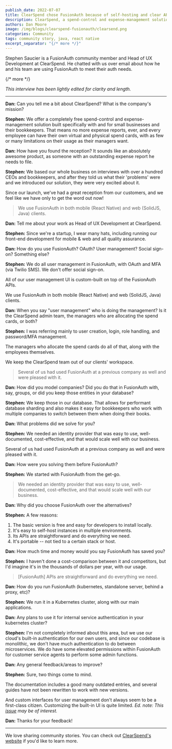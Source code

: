 ```yaml
---
publish_date: 2022-07-07 
title: ClearSpend chose FusionAuth because of self-hosting and clear APIs
description: ClearSpend, a spend-control and expense-management solution, uses FusionAuth for all their user management needs.
authors: Dan Moore
image: /img/blogs/clearspend-fusionauth/clearsend.png
categories: Community
tags: community story, java, react native
excerpt_separator: "{/* more */}"
---
```


Stephen Saucier is a FusionAuth community member and Head of UX Development at ClearSpend. He chatted with us over email about how he and his team are using FusionAuth to meet their auth needs. 

{/* more */}

*This interview has been lightly edited for clarity and length.*

-------

**Dan:** Can you tell me a bit about ClearSpend? What is the company's mission?

**Stephen:** We offer a completely free spend-control and expense-management solution built specifically with and for small businesses and their bookkeepers. That means no more expense reports, ever, and every employee can have their own virtual and physical spend cards, with as few or many limitations on their usage as their managers want.

**Dan:** How have you found the reception? It sounds like an absolutely awesome product, as someone with an outstanding expense report he needs to file.

**Stephen:** We based our whole business on interviews with over a hundred CEOs and bookkeepers, and after they told us what their 'problems' were and we introduced our solution, they were very excited about it.

Since our launch, we've had a great reception from our customers, and we feel like we have only to get the word out now!

> We use FusionAuth in both mobile (React Native) and web (SolidJS, Java) clients.

**Dan:** Tell me about your work as Head of UX Development at ClearSpend.

**Stephen:** Since we're a startup, I wear many hats, including running our front-end development for mobile & web and all quality assurance.

**Dan:** How do you use FusionAuth? OAuth? User management? Social sign-on? Something else?

**Stephen:** We do all user management in FusionAuth, with OAuth and MFA (via Twilio SMS). We don't offer social sign-on.

All of our user management UI is custom-built on top of the FusionAuth APIs.

We use FusionAuth in both mobile (React Native) and web (SolidJS, Java) clients.

**Dan:** When you say "user management" who is doing the management? Is it the ClearSpend admin team, the managers who are allocating the spend cards, or both?

**Stephen:** I was referring mainly to user creation, login, role handling, and password/MFA management.

The managers who allocate the spend cards do all of that, along with the employees themselves.

We keep the ClearSpend team out of our clients' workspace.

> Several of us had used FusionAuth at a previous company as well and were pleased with it.

**Dan:** How did you model companies? Did you do that in FusionAuth with, say, groups, or did you keep those entities in your database?

**Stephen:** We keep those in our database. That allows for performant database sharding and also makes it easy for bookkeepers who work with multiple companies to switch between them when doing their books.

**Dan:** What problems did we solve for you?

**Stephen:** We needed an identity provider that was easy to use, well-documented, cost-effective, and that would scale well with our business.

Several of us had used FusionAuth at a previous company as well and were pleased with it.

**Dan:** How were you solving them before FusionAuth?

**Stephen:** We started with FusionAuth from the get-go.

> We needed an identity provider that was easy to use, well-documented, cost-effective, and that would scale well with our business.

**Dan:** Why did you choose FusionAuth over the alternatives?

**Stephen:** A few reasons:

1. The basic version is free and easy for developers to install locally.
2. It's easy to self-host instances in multiple environments.
3. Its APIs are straightforward and do everything we need.
4. It's portable -- not tied to a certain stack or host.

**Dan:** How much time and money would you say FusionAuth has saved you?

**Stephen:** I haven't done a cost-comparison between it and competitors, but I'd imagine it's in the thousands of dollars per year, with our usage.

> [FusionAuth] APIs are straightforward and do everything we need.

**Dan:** How do you run FusionAuth (kubernetes, standalone server, behind a proxy, etc)?

**Stephen:** We run it in a Kubernetes cluster, along with our main applications.

**Dan:** Any plans to use it for internal service authentication in your kubernetes cluster?

**Stephen:** I'm not completely informed about this area, but we use our cloud's built-in authentication for our own users, and since our codebase is monolithic, we don't have much authentication to do between microservices. We do have some elevated permissions within FusionAuth for customer service agents to perform some admin functions.

**Dan:** Any general feedback/areas to improve?

**Stephen:** Sure, two things come to mind.

The documentation includes a good many outdated entries, and several guides have not been rewritten to work with new versions.

And custom interfaces for user management don't always seem to be a first-class citizen. Customizing the built-in UI is quite limited. _Ed. note: This [issue](https://github.com/FusionAuth/fusionauth-issues/issues/91) may be of interest._

**Dan:** Thanks for your feedback!

-------

We love sharing community stories. You can check out [ClearSpend's website](https://clearspend.com/) if you'd like to learn more. 
